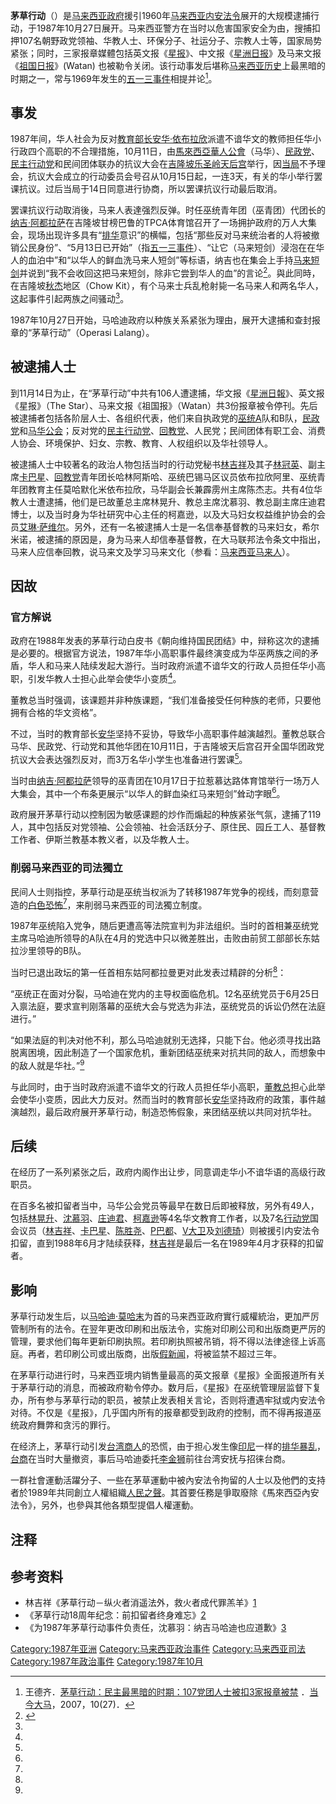 {{non-free|time=2010-11-26T03:57:50+00:00}}
{{马来西亚历史}}
'''茅草行动'''（{{lang-ms|Operasi Lalang}}）是[[马来西亚政府|马来西亚政府]]援引1960年[[马来西亚内安法令|马来西亚内安法令]]展开的大规模逮捕行动，于1987年10月27日展开。马来西亚警方在当时以危害国家安全为由，搜捕扣押107名朝野政党领袖、华教人士、环保分子、社运分子、宗教人士等，国家局势紧张；同时，三家报章媒體包括英文报《[[星报_(马来西亚)|星报]]》、中文报《[[星洲日报|星洲日报]]》及马来文报《[[祖国日报|祖国日报]]》(Watan) 也被勒令关闭。该行动事发后堪称[[马来西亚历史|马来西亚历史]]上最黑暗的时期之一，常与1969年发生的[[五一三事件|五一三事件]]相提并论<ref name=malaysiakini>王德齐．[http://www.malaysiakini.com/news/74066 茅草行动：民主最黑暗的时期：107党团人士被扣3家报章被禁] {{Wayback|url=http://www.malaysiakini.com/news/74066 |date=20210426212851 }}．[[当今大马|当今大马]]，2007，10(27)．</ref>。

== 事发 ==
1987年间，华人社会为反对[[马来西亚教育部|教育部长]][[安华·依布拉欣|安华·依布拉欣]]派遣不谙华文的教师担任华小行政四个高职的不合理措施，10月11日，由[[馬來西亞華人公會|馬來西亞華人公會]]（马华）、[[馬來西亞民政運動|民政党]]、[[民主行动党_(马来西亚)|民主行动党]]和民间团体联办的抗议大会在[[吉隆坡|吉隆坡]][[乐圣岭天后宫|乐圣岭天后宫]]举行，因[[当局|当局]]不予理会，抗议大会成立的行动委员会号召从10月15日起，一连3天，有关的华小举行罢课抗议。过后当局于14日同意进行协商，所以罢课抗议行动最后取消。

罢课抗议行动取消後，马来人表達强烈反弹。时任巫统青年团（巫青团）代团长的[[纳吉·阿都拉萨|纳吉·阿都拉萨]]在吉隆坡甘榜巴鲁的TPCA体育馆召开了一场拥护政府的万人大集会，现场出现许多具有“[[排华|排华]]意识”的横幅，包括“那些反对马来统治者的人将被撤销公民身份”、“5月13日已开始”（指[[五一三事件|五一三事件]]）、“让它（马来短剑）浸泡在在华人的血泊中”和“以华人的鲜血洗马来人短剑”等标语，纳吉也在集会上手持[[马来短剑|马来短剑]]并说到“我不会收回这把马来短剑，除非它尝到华人的血”的言论<ref>{{Cite web|title=20年前称“用华人的血清洗马来短剑”？纳吉否认——中新网|url=http://www.chinanews.com/hr/hr-yzhrxw/news/2009/06-16/1735383.shtml|accessdate=2021-05-02|work=www.chinanews.com|archive-date=2021-05-02|archive-url=https://web.archive.org/web/20210502010916/http://www.chinanews.com/hr/hr-yzhrxw/news/2009/06-16/1735383.shtml|dead-url=no}}</ref>。與此同時，在吉隆坡[[秋杰|秋杰]]地区（Chow Kit），有个马来士兵乱枪射毙一名马来人和两名华人，这起事件引起两族之间骚动<ref name=malaysiakini/>。

1987年10月27日开始，马哈迪政府以种族关系紧张为理由，展开大逮捕和查封报章的“茅草行动”（Operasi Lalang）。

== 被逮捕人士 ==
到11月14日为止，在“茅草行动”中共有106人遭逮捕，华文报《[[星洲日報|星洲日報]]》、英文报《星报》（The Star）、马来文报《祖国报》（Watan）共3份报章被令停刊。先后被逮捕者包括各阶层人士、各组织代表，他们来自执政党的[[馬來民族統一機構|巫统]]A队和B队，[[马来西亚民政运动党|民政党]]和[[馬來西亞華人公會|马华公会]]；反对党的[[民主行动党_(马来西亚)|民主行动党]]、[[马来西亚伊斯兰党|回教党]]、人民党；民间团体有职工会、消费人协会、环境保护、妇女、宗教、教育、人权组织以及华社领导人。

被逮捕人士中较著名的政治人物包括当时的行动党秘书[[林吉祥|林吉祥]]及其子[[林冠英|林冠英]]、副主席[[卡巴星|卡巴星]]、[[马来西亚伊斯兰党|回教党]]青年团长哈林阿斯哈、巫统巴锡马区议员依布拉欣阿里、巫统青年团教育主任莫哈默化米依布拉欣，马华副会长兼霹雳州主席陈杰志。共有4位华教人士遭逮捕，他们是已故董总主席林晃升、教总主席沈慕羽、教总副主席庄迪君博士，以及当时身为华社研究中心主任的柯嘉逊，以及大马妇女权益维护协会的会员[[艾琳·萨维尔|艾琳·萨维尔]]。另外，还有一名被逮捕人士是一名信奉基督教的马来妇女，希尔米诺，被逮捕的原因是，身为马来人却信奉基督教，在大马联邦法令条文中指出，马来人应信奉回教，说马来文及学习马来文化（参看：[[马来西亚马来人|马来西亚马来人]]）。

== 因故 ==

=== 官方解说 ===
政府在1988年发表的茅草行动白皮书《朝向维持国民团结》中，辩称这次的逮捕是必要的。根据官方说法，1987年华小高职事件最终演变成为华巫两族之间的矛盾，华人和马来人陆续发起大游行。当时政府派遣不谙华文的行政人员担任华小高职，引发华教人士担心此举会使华小变质<ref name=malaysiakini/>。 

董教总当时强调，该课题并非种族课题，“我们准备接受任何种族的老师，只要他拥有合格的华文资格”。

不过，当时的教育部长[[安华|安华]]坚持不妥协，导致华小高职事件越演越烈。董教总联合马华、民政党、行动党和其他华团在10月11日，于吉隆坡天后宫召开全国华团政党抗议大会表达强烈反对，而3万名华小学生也准备进行罢课<ref name=malaysiakini/>。

当时由[[纳吉·阿都拉萨|纳吉·阿都拉萨]]领导的巫青团在10月17日于拉惹慕达路体育馆举行一场万人大集会，其中一个布条更展示“以华人的鲜血染红马来短剑”耸动字眼<ref name=malaysiakini/>。 

政府展开茅草行动以控制因为敏感课题的炒作而煽起的种族紧张气氛，逮捕了119人，其中包括反对党领袖、公会领袖、社会活跃分子、原住民、园丘工人、基督教工作者、伊斯兰教基本教义者，以及华教人士。

=== 削弱马来西亚的司法獨立 ===
{{main|1988年马来西亚司法危机}}
民间人士则指控，茅草行动是巫统当权派为了转移1987年党争的视线，而刻意营造的[[白色恐怖|白色恐怖]]<ref name=malaysiakini/>，来削弱马来西亚的司法獨立制度。 

1987年巫统陷入党争，随后更遭高等法院宣判为非法组织。当时的首相兼巫统党主席马哈迪所领导的A队在4月的党选中只以微差胜出，击败由前贸工部部长东姑拉沙里领导的B队。

当时已退出政坛的第一任首相东姑阿都拉曼更对此发表过精辟的分析<ref name=malaysiakini/>： 

“巫统正在面对分裂，马哈迪在党内的主导权面临危机。12名巫统党员于6月25日入禀法庭，要求宣判刚落幕的巫统大会与党选为非法，巫统党员的诉讼仍然在法庭进行。”

“如果法庭的判决对他不利，那么马哈迪就别无选择，只能下台。他必须寻找出路脱离困境，因此制造了一个国家危机，重新团结巫统来对抗共同的敌人，而想象中的敌人就是华社。”<ref name=malaysiakini/>

与此同时，由于当时政府派遣不谙华文的行政人员担任华小高职，[[董教总|董教总]]担心此举会使华小变质，因此大力反对。然而当时的教育部长[[安华|安华]]坚持政府的政策，事件越演越烈，最后政府展开茅草行动，制造恐怖假象，来团结巫统以共同对抗华社。

== 后续 ==
在经历了一系列紧张之后，政府内阁作出让步，同意调走华小不谙华语的高级行政职员。

在百多名被扣留者当中，马华公会党员等最早在数日后即被释放，另外有49人，包括[[林晃升|林晃升]]、[[沈慕羽|沈慕羽]]、[[庄迪君|庄迪君]]、[[柯嘉逊|柯嘉逊]]等4名华文教育工作者，以及7名[[民行党|行动党]]国会议员（[[林吉祥|林吉祥]]、[[卡巴星|卡巴星]]、[[陈胜尧|陈胜尧]]、[[P巴都|P巴都]]、[[V大卫|V大卫]]及[[刘德琦|刘德琦]]）则被援引内安法令扣留，直到1988年6月才陆续获释，[[林吉祥|林吉祥]]是最后一名在1989年4月才获释的扣留者。

== 影响 ==
茅草行动发生后，以[[马哈迪·莫哈末|马哈迪·莫哈末]]为首的马来西亚政府實行威權統治，更加严厉管制所有的法令。在翌年更改印刷和出版法令，实施对印刷公司和出版商更严厉的管理，要求他们每年更新印刷执照。若印刷执照被吊销，将不得以法律途径上诉高庭。再者，若印刷公司或出版商，出版[[假新闻|假新闻]]，将被监禁不超过三年。

在茅草行动进行时，马来西亚境内销售量最高的英文报章《星报》全面报道所有关于茅草行动的消息，而被政府勒令停办。数月后，《星报》在巫统管理层监督下复办，所有参与茅草行动的职员，被禁止发表相关言论，否则将遭遇牢狱或内安法令对待。不仅是《星报》，几乎国内所有的报章都受到政府的控制，而不得再报道巫统政府舞弊和贪污的罪行。

在经济上，茅草行动引发[[台湾商人|台湾商人]]的恐慌，由于担心发生像[[印尼|印尼]]一样的[[排华暴乱|排华暴乱]]，[[台商|台商]]在当时大量撤资，事后马哈迪委托[[李金狮|李金狮]]前往台湾安抚与招徕台商。

一群社會運動活躍分子、一些在茅草運動中被內安法令拘留的人士以及他們的支持者於1989年共同創立人權組織[[人民之聲|人民之聲]]。其首要任務是爭取廢除《馬來西亞內安法令》，另外，也參與其他各類型提倡人權運動。

== 注释 ==
{{reflist}}

== 参考资料 ==
{{reflistH}}
*林吉祥《茅草行动－纵火者消遥法外，救火者成代罪羔羊》[http://kitsiang.blogspot.com/2005/09/blog-post_12.html] {{Wayback|url=http://kitsiang.blogspot.com/2005/09/blog-post_12.html |date=20201104182539 }}
*《茅草行动18周年纪念：前扣留者终身难忘》[http://www.malaysiakini.com/news/42405] {{Wayback|url=http://www.malaysiakini.com/news/42405 |date=20201029073517 }}
*《为1987年茅草行动事件负责任，沈慕羽：纳吉马哈迪也应道歉》[http://www.merdekareview.com/news.php?n=3936] {{Wayback|url=http://www.merdekareview.com/news.php?n=3936 |date=20090623043521 }}
{{reflistF}}

[[Category:1987年亚洲|Category:1987年亚洲]]
[[Category:马来西亚政治事件|Category:马来西亚政治事件]]
[[Category:马来西亚司法|Category:马来西亚司法]]
[[Category:1987年政治事件|Category:1987年政治事件]]
[[Category:1987年10月|Category:1987年10月]]